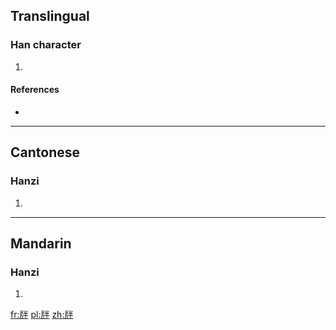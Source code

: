==Translingual==

===Han character===
{{Han char|rn=91|rad=片|as=05|sn=9|four=29250|canj=LLFQ,LNFQ}}

# {{defn|Han|sort=片05}}

====References====
* {{Han ref|kx=0693.150|dkj=19829|dj=1106.120|hdz=32016.030|uh=7249|ud=29257|bh=CFB8|bd=53176}}

----

==Cantonese==

===Hanzi===
{{yue-hanzi|jyut=|y=bun3}}

# {{defn|lang=yue|sort=片05}}

----

==Mandarin==

===Hanzi===
{{cmn-hanzi|pin=[[pàn]] ([[pan4]])|wg=p'an<sup>4</sup>}}

# {{defn|lang=cmn|sort=片05}}

[[fr:牉]]
[[pl:牉]]
[[zh:牉]]